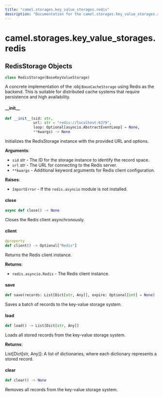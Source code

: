 ```yaml
---
title: "camel.storages.key_value_storages.redis"
description: "Documentation for the camel.storages.key_value_storages.redis module"
---
```


<a id="camel.storages.key_value_storages.redis"></a>

# camel.storages.key\_value\_storages.redis

<a id="camel.storages.key_value_storages.redis.RedisStorage"></a>

## RedisStorage Objects

```python
class RedisStorage(BaseKeyValueStorage)
```

A concrete implementation of the :obj:`BaseCacheStorage` using Redis as
the backend. This is suitable for distributed cache systems that require
persistence and high availability.

<a id="camel.storages.key_value_storages.redis.RedisStorage.__init__"></a>

#### \_\_init\_\_

```python
def __init__(sid: str,
             url: str = "redis://localhost:6379",
             loop: Optional[asyncio.AbstractEventLoop] = None,
             **kwargs) -> None
```

Initializes the RedisStorage instance with the provided URL and
options.

**Arguments**:

- `sid` _str_ - The ID for the storage instance to identify the
  record space.
- `url` _str_ - The URL for connecting to the Redis server.
- `**kwargs` - Additional keyword arguments for Redis client
  configuration.
  

**Raises**:

- `ImportError` - If the `redis.asyncio` module is not installed.

<a id="camel.storages.key_value_storages.redis.RedisStorage.close"></a>

#### close

```python
async def close() -> None
```

Closes the Redis client asynchronously.

<a id="camel.storages.key_value_storages.redis.RedisStorage.client"></a>

#### client

```python
@property
def client() -> Optional["Redis"]
```

Returns the Redis client instance.

**Returns**:

- `redis.asyncio.Redis` - The Redis client instance.

<a id="camel.storages.key_value_storages.redis.RedisStorage.save"></a>

#### save

```python
def save(records: List[Dict[str, Any]], expire: Optional[int] = None) -> None
```

Saves a batch of records to the key-value storage system.

<a id="camel.storages.key_value_storages.redis.RedisStorage.load"></a>

#### load

```python
def load() -> List[Dict[str, Any]]
```

Loads all stored records from the key-value storage system.

**Returns**:

  List[Dict[str, Any]]: A list of dictionaries, where each dictionary
  represents a stored record.

<a id="camel.storages.key_value_storages.redis.RedisStorage.clear"></a>

#### clear

```python
def clear() -> None
```

Removes all records from the key-value storage system.

